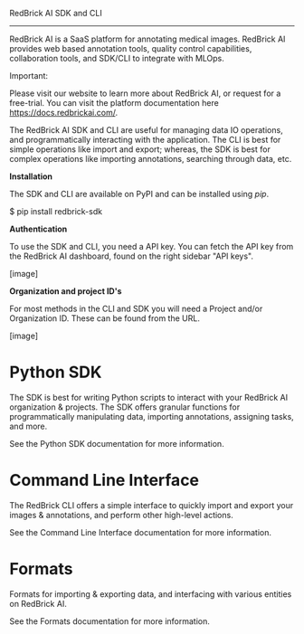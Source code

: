 RedBrick AI SDK and CLI
***********************

RedBrick AI is a SaaS platform for annotating medical images. RedBrick
AI provides web based annotation tools, quality control capabilities,
collaboration tools, and SDK/CLI to integrate with MLOps.

Important:

  Please visit our website to learn more about RedBrick AI, or request
  for a free-trial. You can visit the platform documentation here
  https://docs.redbrickai.com/.

The RedBrick AI SDK and CLI are useful for managing data IO
operations, and programmatically interacting with the application. The
CLI is best for simple operations like import and export; whereas, the
SDK is best for complex operations like importing annotations,
searching through data, etc.

**Installation**

The SDK and CLI are available on PyPI and can be installed using
*pip*.

   $ pip install redbrick-sdk

**Authentication**

To use the SDK and CLI, you need a API key. You can fetch the API key
from the RedBrick AI dashboard, found on the right sidebar "API keys".

[image]

**Organization and project ID's**

For most methods in the CLI and SDK you will need a Project and/or
Organization ID. These can be found from the URL.

[image]


Python SDK
==========

The SDK is best for writing Python scripts to interact with your
RedBrick AI organization & projects. The SDK offers granular functions
for programmatically manipulating data, importing annotations,
assigning tasks, and more.

 See the Python SDK documentation for more information.


Command Line Interface
======================

The RedBrick CLI offers a simple interface to quickly import and
export your images & annotations, and perform other high-level
actions.

 See the Command Line Interface documentation for more information.


Formats
=======

Formats for importing & exporting data, and interfacing with various
entities on RedBrick AI.

 See the Formats documentation for more information.
